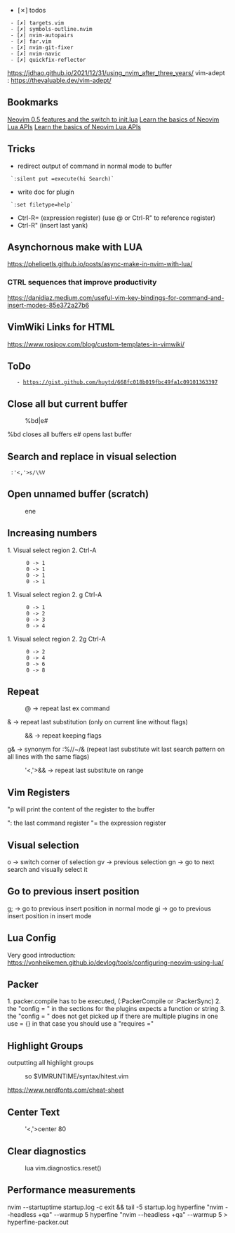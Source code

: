 * [✗] todos
  - [✗] targets.vim
  - [✗] symbols-outline.nvim
  - [✗] nvim-autopairs
  - [✗] far.vim
  - [✗] nvim-git-fixer
  - [✗] nvim-navic
  - [✗] quickfix-reflector

https://jdhao.github.io/2021/12/31/using_nvim_after_three_years/
vim-adept : https://thevaluable.dev/vim-adept/

== Bookmarks ==
[[https://oroques.dev/notes/neovim-init/|Neovim 0.5 features and the switch to init.lua]]
[[https://alpha2phi.medium.com/neovim-for-beginners-lua-apis-65eb392b14fa|Learn the basics of Neovim Lua APIs]]
[[|Learn the basics of Neovim Lua APIs]]

== Tricks ==
* redirect output of command in normal mode to buffer
  `:silent put =execute(hi Search)`
* write doc for plugin
  `:set filetype=help`
* Ctrl-R= (expression register) (use @<reg> or Ctrl-R" to reference register)
* Ctrl-R" (insert last yank)

== Asynchornous make with LUA ==
https://phelipetls.github.io/posts/async-make-in-nvim-with-lua/

=== CTRL sequences that improve productivity ===
https://danidiaz.medium.com/useful-vim-key-bindings-for-command-and-insert-modes-85e372a27b6

== VimWiki Links for HTML ==
https://www.rosipov.com/blog/custom-templates-in-vimwiki/

== ToDo ==
    - https://gist.github.com/huytd/668fc018b019fbc49fa1c09101363397

== Close all but current buffer ==
:%bd|e#
%bd closes all buffers
e# opens last buffer

== Search and replace in visual selection ==
  :'<,'>s/\%V

== Open unnamed buffer (scratch) ==
:ene

== Increasing numbers ==
1. Visual select region
2. Ctrl-A
       0 -> 1
       0 -> 1
       0 -> 1
       0 -> 1
1. Visual select region
2. g Ctrl-A
       0 -> 1
       0 -> 2
       0 -> 3
       0 -> 4
1. Visual select region
2. 2g Ctrl-A
       0 -> 2
       0 -> 4
       0 -> 6
       0 -> 8

== Repeat ==
:@       ->                       repeat last ex command
&        ->                       repeat last substitution (only on current line without flags)
:&&      ->                       repeat keeping flags
g&       -> synonym for :%//~/&  (repeat last substitute wit last search pattern on all lines with the same flags)
:'<,'>&& ->                       repeat last substitute on range
== Vim Registers ==
"<reg>p will print the content of the register to the buffer

": the last command register
"= the expression register

== Visual selection ==
o  -> switch corner of selection
gv -> previous selection
gn -> go to next search and visually select it

== Go to previous insert position ==
g; -> go to previous insert position in normal mode
gi -> go to previous insert position in insert mode

== Lua Config ==
Very good introduction: https://vonheikemen.github.io/devlog/tools/configuring-neovim-using-lua/

== Packer ==
1. packer.compile has to be executed, (:PackerCompile or :PackerSync)
2. the "config = " in the sections for the plugins expects a function or string
3. the "config = " does not get picked up if there are multiple plugins in one use = {} in that case you should use a "requires ="

== Highlight Groups ==
outputting all highlight groups
:so $VIMRUNTIME/syntax/hitest.vim

https://www.nerdfonts.com/cheat-sheet

== Center Text ==
:'<,'>center 80


== Clear diagnostics ==
:lua vim.diagnostics.reset()

== Performance measurements ==

nvim --startuptime startup.log -c exit && tail -5 startup.log
hyperfine "nvim --headless +qa" --warmup 5
hyperfine "nvim --headless +qa" --warmup 5 > hyperfine-packer.out
